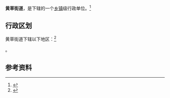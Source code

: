{{中国乡级行政区|52/23/01/001/000}}

'''黄草街道'''，是{{PRC admin/fullname|52/23/01/001/000|3}}下辖的一个[[乡镇|乡镇]]级行政单位。<ref>{{PRC admin/ref sgc|{{PRC admin/parent|52/23/01/001/000}}}}</ref>

== 行政区划 ==

黄草街道下辖以下地区：<ref>{{PRC admin/ref sgc|52/23/01/001/000}}</ref>

{{PRC admin/children|52/23/01/001/000}}。

== 参考资料 ==

{{reflist}}

{{行政区划小作品}}
{{PRC admin/navcat|52/23/01/001/000}}